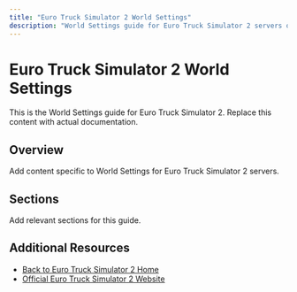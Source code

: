 ```yaml
---
title: "Euro Truck Simulator 2 World Settings"
description: "World Settings guide for Euro Truck Simulator 2 servers on XGamingServer"
---
```


# Euro Truck Simulator 2 World Settings

This is the World Settings guide for Euro Truck Simulator 2. Replace this content with actual documentation.

## Overview

Add content specific to World Settings for Euro Truck Simulator 2 servers.

## Sections

Add relevant sections for this guide.

## Additional Resources

- [Back to Euro Truck Simulator 2 Home](./index)
- [Official Euro Truck Simulator 2 Website](https://example.com)
